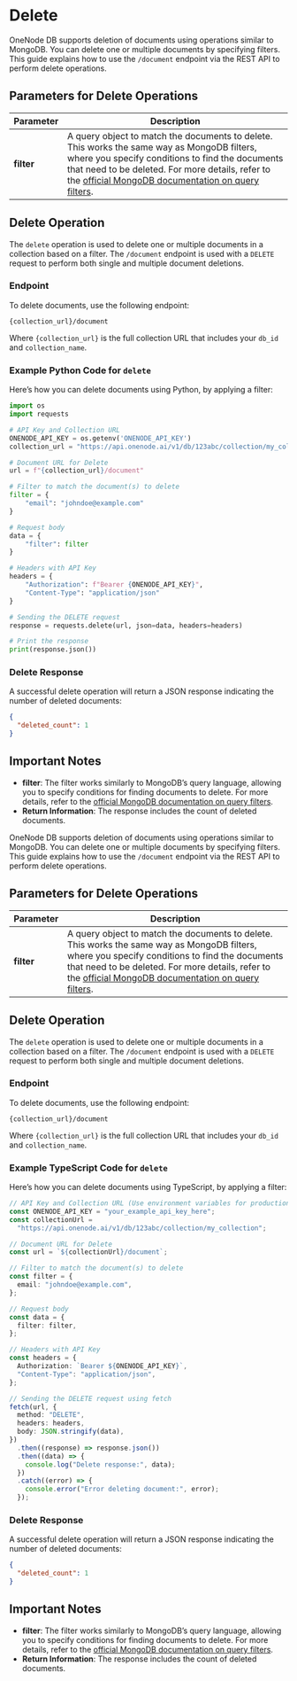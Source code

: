 
# Delete

<LanguageToggle />

<LanguageContent lang="python">

OneNode DB supports deletion of documents using operations similar to MongoDB. You can delete one or multiple documents by specifying filters. This guide explains how to use the `/document` endpoint via the REST API to perform delete operations.

## Parameters for Delete Operations

| Parameter  | Description                                                                                                                                                                                                                                                                                                                           |
| ---------- | ------------------------------------------------------------------------------------------------------------------------------------------------------------------------------------------------------------------------------------------------------------------------------------------------------------------------------------- |
| **filter** | A query object to match the documents to delete. This works the same way as MongoDB filters, where you specify conditions to find the documents that need to be deleted. For more details, refer to the [official MongoDB documentation on query filters](https://www.mongodb.com/docs/manual/core/document/#query-filter-documents). |

## Delete Operation

The `delete` operation is used to delete one or multiple documents in a collection based on a filter. The `/document` endpoint is used with a `DELETE` request to perform both single and multiple document deletions.

### Endpoint

To delete documents, use the following endpoint:

```
{collection_url}/document
```

Where `{collection_url}` is the full collection URL that includes your `db_id` and `collection_name`.

### Example Python Code for `delete`

Here’s how you can delete documents using Python, by applying a filter:

```python filename="Python" showLineNumbers
import os
import requests

# API Key and Collection URL
ONENODE_API_KEY = os.getenv('ONENODE_API_KEY')
collection_url = "https://api.onenode.ai/v1/db/123abc/collection/my_collection"

# Document URL for Delete
url = f"{collection_url}/document"

# Filter to match the document(s) to delete
filter = {
    "email": "johndoe@example.com"
}

# Request body
data = {
    "filter": filter
}

# Headers with API Key
headers = {
    "Authorization": f"Bearer {ONENODE_API_KEY}",
    "Content-Type": "application/json"
}

# Sending the DELETE request
response = requests.delete(url, json=data, headers=headers)

# Print the response
print(response.json())
```

### Delete Response

A successful delete operation will return a JSON response indicating the number of deleted documents:

```json
{
  "deleted_count": 1
}
```

## Important Notes

- **filter**: The filter works similarly to MongoDB’s query language, allowing you to specify conditions for finding documents to delete. For more details, refer to the [official MongoDB documentation on query filters](https://www.mongodb.com/docs/manual/core/document/#query-filter-documents).
- **Return Information**: The response includes the count of deleted documents.

</LanguageContent>

<LanguageContent lang="typescript">

OneNode DB supports deletion of documents using operations similar to MongoDB. You can delete one or multiple documents by specifying filters. This guide explains how to use the `/document` endpoint via the REST API to perform delete operations.

## Parameters for Delete Operations

| Parameter  | Description                                                                                                                                                                                                                                                                                                                           |
| ---------- | ------------------------------------------------------------------------------------------------------------------------------------------------------------------------------------------------------------------------------------------------------------------------------------------------------------------------------------- |
| **filter** | A query object to match the documents to delete. This works the same way as MongoDB filters, where you specify conditions to find the documents that need to be deleted. For more details, refer to the [official MongoDB documentation on query filters](https://www.mongodb.com/docs/manual/core/document/#query-filter-documents). |

## Delete Operation

The `delete` operation is used to delete one or multiple documents in a collection based on a filter. The `/document` endpoint is used with a `DELETE` request to perform both single and multiple document deletions.

### Endpoint

To delete documents, use the following endpoint:

```
{collection_url}/document
```

Where `{collection_url}` is the full collection URL that includes your `db_id` and `collection_name`.

### Example TypeScript Code for `delete`

Here’s how you can delete documents using TypeScript, by applying a filter:

```typescript filename="TypeScript" showLineNumbers
// API Key and Collection URL (Use environment variables for production purposes)
const ONENODE_API_KEY = "your_example_api_key_here";
const collectionUrl =
  "https://api.onenode.ai/v1/db/123abc/collection/my_collection";

// Document URL for Delete
const url = `${collectionUrl}/document`;

// Filter to match the document(s) to delete
const filter = {
  email: "johndoe@example.com",
};

// Request body
const data = {
  filter: filter,
};

// Headers with API Key
const headers = {
  Authorization: `Bearer ${ONENODE_API_KEY}`,
  "Content-Type": "application/json",
};

// Sending the DELETE request using fetch
fetch(url, {
  method: "DELETE",
  headers: headers,
  body: JSON.stringify(data),
})
  .then((response) => response.json())
  .then((data) => {
    console.log("Delete response:", data);
  })
  .catch((error) => {
    console.error("Error deleting document:", error);
  });
```

### Delete Response

A successful delete operation will return a JSON response indicating the number of deleted documents:

```json
{
  "deleted_count": 1
}
```

## Important Notes

- **filter**: The filter works similarly to MongoDB’s query language, allowing you to specify conditions for finding documents to delete. For more details, refer to the [official MongoDB documentation on query filters](https://www.mongodb.com/docs/manual/core/document/#query-filter-documents).
- **Return Information**: The response includes the count of deleted documents.

</LanguageContent>
